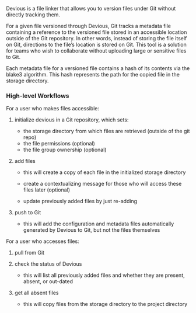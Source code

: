Devious is a file linker that allows you to version files under Git without directly tracking them.

For a given file versioned through Devious, Git tracks a metadata file containing a reference to the versioned file stored in an accessible location outside of the Git repository. In other words, instead of storing the file itself on Git, directions to the file's location is stored on Git.
This tool is a solution for teams who wish to collaborate without uploading large or sensitive files to Git.

Each metadata file for a versioned file contains a hash of its contents via the blake3 algorithm. This hash represents the path for the copied file in the storage directory.

### High-level Workflows

For a user who makes files accessible:

1.  initialize devious in a Git repository, which sets:

    -   the storage directory from which files are retrieved (outside of the git repo)
    -   the file permissions (optional)
    -   the file group ownership (optional)

2.  add files

    -   this will create a copy of each file in the initialized storage directory

    -   create a contextualizing message for those who will access these files later (optional)

    -   update previously added files by just re-adding

3.  push to Git

    -   this will add the configuration and metadata files automatically generated by Devious to Git, but not the files themselves

For a user who accesses files:

1.  pull from Git

2.  check the status of Devious

    -   this will list all previously added files and whether they are present, absent, or out-dated

3.  get all absent files

    -   this will copy files from the storage directory to the project directory
